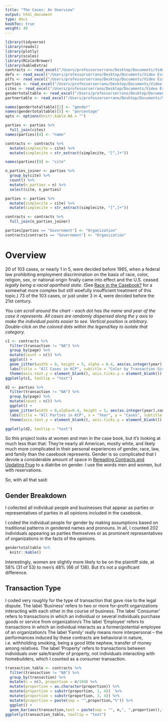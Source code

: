 ```yaml
---
title: "The Cases: An Overview"
output: html_document
type: docs
bookToc: true
weight: 40
---
```

 

```r
library(tidyverse) 
library(readxl)
library(plotly)
library(scales)
library(RColorBrewer)
library(kableExtra)
contracts <- read_excel("/Users/professorserrano/Desktop/Documents/Video Essays/Law/1L.1 Contracts Galbraith/frugging misc/contracts_gender_r_2.xlsx")
defs <- read_excel("/Users/professorserrano/Desktop/Documents/Video Essays/Law/1L.1 Contracts Galbraith/frugging misc/defs_r.xlsx")
plfs <- read_excel("/Users/professorserrano/Desktop/Documents/Video Essays/Law/1L.1 Contracts Galbraith/frugging misc/plfs_r.xlsx")
parties <- read_excel("/Users/professorserrano/Desktop/Documents/Video Essays/Law/1L.1 Contracts Galbraith/frugging misc/parties_r.xlsx")
cites <- read_excel("/Users/professorserrano/Desktop/Documents/Video Essays/Law/1L.1 Contracts Galbraith/frugging misc/cites_for_contracts.xlsx")
gendertotaltable <- read_excel("/Users/professorserrano/Desktop/Documents/Video Essays/Law/1L.1 Contracts Galbraith/frugging misc/gendertotaltable.xlsx")
partnertable <- read_excel("/Users/professorserrano/Desktop/Documents/Video Essays/Law/1L.1 Contracts Galbraith/frugging misc/partner_table.xlsx")

names(gendertotaltable)[1] <- "gender"
names(gendertotaltable)[5] <- "percentage"
opts <- options(knitr.kable.NA = "")

parties <- parties %>%
  full_join(cites)
names(parties)[4] <- "name"

contracts <- contracts %>%
  mutate(simplecite = cite) %>%
  mutate(simplecite = str_extract(simplecite, "[^,]+"))

names(parties)[9] <- "cite"

n_parties_joiner <- parties %>%
  group_by(cite) %>%
  count() %>%
  mutate(n_parties = n) %>%
  select(cite, n_parties)

parties <- parties %>%
  mutate(simplecite = cite) %>%
  mutate(simplecite = str_extract(simplecite, "[^,]+"))

contracts <- contracts %>%
  full_join(n_parties_joiner)

parties[parties == "Government"] <- "Organization"
contracts[contracts == "Government"] <- "Organization" 

```


# Overview 

20 of 103 cases, or nearly 1 in 5,  were decided before 1965, when a federal law prohibiting employment discrimination on the basis of race, color, religion, sex, or national origin finally came into effect and the U.S. ceased *legally being a racial apartheid state.* (See [Race in the Casebook?](/docs/race) for a somewhat more complex but still woefully insufficient treatment of this topic.) 73 of the 103 cases, or just under 3 in 4, were decided before the 21st century. 

*You can scroll around the chart - each dot has the name and year of the case it represents.
All cases are randomly dispersed along the y axis to make the individual points easier to see. Vertical position is arbitrary.
Double-click on the colored dots within the legend/key to isolate that category.*


```r


c1 <- contracts %>%
  filter(transaction != "NA") %>%
  group_by(page) %>%
  mutate(count = n()) %>%
  ggplot() +
  geom_jitter(width = 0, height = 5, alpha = 0.4, aes(as.integer(year),count,col = transaction, text = paste(sep = "",simplecite, ", ", year))) +
  labs(title = "All Cases in KCP", subtitle = "Color by Transaction Giving Rise to Suit", x = "Year", y = "Cases", legend = "Transaction Giving Rise to") +
  theme(axis.text.y = element_blank(), axis.ticks.y = element_blank())
ggplotly(c1, tooltip = "text")

```

```r

d2 <- parties %>%
  filter(transaction != "NA") %>%
  group_by(page) %>%
  mutate(count = n()) %>%
  ggplot() +
  geom_jitter(width = 0,alpha=0.4, height = 5, aes(as.integer(year),count,col = typenomf, text = paste(sep = "", name, ", ", simplecite, ", ", year))) +
  labs(title = "All Parties in KCP", x = "Year", y = "Cases", subtitle = "Color by Party Type: Double-Click in Legend to Isolate") +
  theme(axis.text.y = element_blank(), axis.ticks.y = element_blank())

ggplotly(d2, tooltip = "text")

```


So this project looks at women and men in the case book, but it's looking at much less than that: They're nearly all American, mostly white, and likely much more complicated in their personal experiences of gender, race, law, and family than the casebook represents. Gender is so complicated that I devote a considerable amount of space in [Rereading Contracts and Updating Frug](/docs/rereading) to a diatribe on gender. I use the words men and women, but with reservations. 

So, with all that said:

## Gender Breakdown

I collected all individual people and businesses that appear as parties or representatives of parties in all opinions included in the casebook. 

I coded the individual people for gender by making assumptions based on traditional patterns in gendered names and pronouns. In all, I counted 202 individuals appearing as parties themselves or as prominent representatives of organizations in the facts of the opinions. 

```r

gendertotaltable %>%
  knitr::kable()

```
Interestingly, women are slightly more likely to be on the plaintiff side, at 58% (31 of 53) to men's 48% (66 of 136). But it's not a significant difference. 

## Transaction Type 

I coded very roughly for the type of transaction that gave rise to the legal dispute. 
The label ‘Business’ refers to two or more for-profit organizations interacting with each other in the course of business.
The label ‘Consumer’ refers to transactions in which an individual or several individuals purchase goods or service from organization/s
The label ‘Employee’ refers to transactions in which an individual interacts as a former/potential employee of an organization/s
The label ‘Family’ really means more interpersonal – the performances induced by these contracts are behavioral in nature, i.e. withholding smoking, being a good little nephew, transfer of money among relatives. 
The label ‘Property’ refers to transactions between individuals over sale/transfer of property, not individuals interacting with homebuilders, which I counted as a consumer transaction. 


```r
transaction_table <- contracts %>%
  filter(transaction != "NA") %>%
  group_by(transaction) %>%
  mutate(n = n(), proportion = n/104) %>%
  mutate(proportion = as.character(proportion)) %>%
  mutate(proportion = substr(proportion, 1, 4))  %>%
  mutate(proportion = substr(proportion, 3, 4)) %>%
  mutate(proportion = paste(sep = "",proportion,"%")) %>%
  ggplot() +
  geom_bar(aes(transaction,text = paste(sep = "", n,", ",proportion)),fill = "blue4")
ggplotly(transaction_table, tooltip = "text")

```

